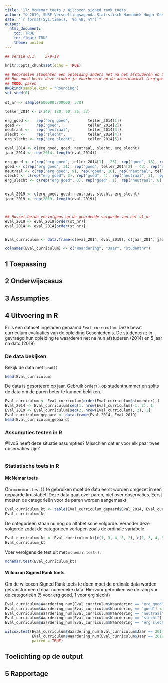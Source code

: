 ```yaml
---
title: '17: McNemar toets / Wilcoxon signed rank toets'
author: "© 2019, SURF Versnellingsagenda Statistisch Handboek Hoger Onderwijs"
date: "`r format(Sys.time(), '%d %B, %Y')`"
output: 
  html_document:
    toc: TRUE
    toc_float: TRUE
    theme: united
---
```


<style>
  .col2 {
    columns: 2 200px;
    -webkit-columns: 2 200px;
    -moz-columns: 2 200px;
  }
</style>

``` r
## versie 0.1     3-9-19
```

```r
knitr::opts_chunk$set(echo = TRUE)
```


```r
## Beoordelen studenten een opleiding anders net na het afstuderen en 5 jaar na dato? Studenten worden gevraagd antwoord te geven op de vraag: 
## Hoe goed heeft deze studie je voorbereid op de arbeidsmarkt (erg goed, goed, neutraal, slecht, erg slecht)
## TODO: paren
RNGkind(sample.kind = "Rounding")
set.seed(0)

st_nr <- sample(600000:700000, 378)

teller_2014 <- c(140, 120, 60, 25, 33)

erg_goed <-   rep("erg goed",        teller_2014[1])
goed <-       rep("goed",            teller_2014[2])
neutraal <-   rep("neutraal",        teller_2014[3])
slecht <-     rep("slecht",          teller_2014[4])
erg_slecht <- rep("erg slecht",      teller_2014[5])

eval_2014 <- c(erg_goed, goed, neutraal, slecht, erg_slecht)
jaar_2014 <- rep(2014, length(eval_2014))

erg_goed <- c(rep("erg goed", teller_2014[1] - 23), rep("goed", 18), rep("neutraal", 3), rep("slecht", 1), rep("erg slecht", 1))
goed <- c(rep("erg goed", 31), rep("goed", teller_2014[2] - 43), rep("neutraal", 6), rep("slecht", 4), rep("erg slecht", 2))
neutraal <- c(rep("erg goed", 9), rep("goed", 16), rep("neutraal", teller_2014[3]-28), rep("slecht", 2), rep("erg slecht", 1))
slecht <- c(rep("erg goed", 3), rep("goed", 4), rep("neutraal", 3), rep("slecht", teller_2014[4]-11), rep("erg slecht", 1))
erg_slecht <- c(rep("erg goed", 3), rep("goed", 1), rep("neutraal", 8), rep("slecht", 3), rep("erg slecht", teller_2014[5]-15))


eval_2019 <- c(erg_goed, goed, neutraal, slecht, erg_slecht)
jaar_2019 <- rep(2019, length(eval_2019))



## Hussel beide vervolgens op de geordende volgorde van het st_nr
eval_2019 <- eval_2019[order(st_nr)]
eval_2014 <- eval_2014[order(st_nr)]


Eval_curriculum <- data.frame(c(eval_2014, eval_2019), c(jaar_2014, jaar_2019), c(st_nr, st_nr))

colnames(Eval_curriculum) <- c("Waardering", "Jaar", "studentnr")


```

## 1 Toepassing

## 2 Onderwijscasus

## 3 Assumpties

## 4 Uitvoering in R
Er is een dataset ingeladen genaamd `Eval_curriculum`. Deze bevat curriculum evaluaties van de opleiding Geschiedenis. De studenten zijn gevraagd hun opleiding te waarderen net na hun afstuderen (2014) en 5 jaar na dato (2019)

### De data bekijken
Bekijk de data met `head()`
```r
head(Eval_curriculum)
```

De data is gesorteerd op jaar. Gebruik `order()` op studentnummer en splits de data om de paren beter te kunnen bekijken.
```r
Eval_curriculum <- Eval_curriculum[order(Eval_curriculum$studentnr),]
Eval_2014 <- Eval_curriculum[seq(1, nrow(Eval_curriculum)-1, 2), 1]
Eval_2019 <- Eval_curriculum[seq(2, nrow(Eval_curriculum), 2), 1]
Eval_curriculum_gepaard <- data.frame(Eval_2014, Eval_2019)
head(Eval_curriculum_gepaard)
```



### Assumpties testen in R
@IvdS heeft deze situatie assumpties? Misschien dat er voor elk paar twee observaties zijn?
```r

```

### Statistische toets in R {.tabset .tabset-fade}

#### McNemar toets
Om `mcnemar.test()` te gebruiken moet de data eerst worden omgezet in een gepaarde kruistabel. Deze data gaat over paren, niet over observaties. Eerst moeten de categorieën voor de paren worden aangemaakt
```r
Eval_curriculum_kt <- table(Eval_curriculum_gepaard$Eval_2014, Eval_curriculum_gepaard$Eval_2019)
Eval_curriculum_kt
```

De categorieën staan nu nog op alfabetische volgorde. Verander deze volgorde zodat de categorieën verlopen zoals de ordinale variabele.
```r
Eval_curriculum_kt <- Eval_curriculum_kt[c(1, 3, 4, 5, 2), c(1, 3, 4, 5, 2)]
Eval_curriculum_kt
```

Voer verolgens de test uit met `mcnemar.test()`.
```r
mcnemar.test(Eval_curriculum_kt)
```

#### Wilcoxon Signed Rank toets
Om de wilcoxon Signed Rank toets te doen moet de ordinale data worden getransformeerd naar numerieke data. Hiervoor gebruiken we de rang van de categorieën (5 voor erg goed, 1 voor erg slecht)
```r
Eval_curriculum$Waardering_num[Eval_curriculum$Waardering == "erg goed"] <- 5
Eval_curriculum$Waardering_num[Eval_curriculum$Waardering == "goed"] <- 4
Eval_curriculum$Waardering_num[Eval_curriculum$Waardering == "neutraal"] <- 3
Eval_curriculum$Waardering_num[Eval_curriculum$Waardering == "slecht"] <- 2
Eval_curriculum$Waardering_num[Eval_curriculum$Waardering == "erg slecht"] <- 1

wilcox.test(Eval_curriculum$Waardering_num[Eval_curriculum$Jaar == 2014],
            Eval_curriculum$Waardering_num[Eval_curriculum$Jaar == 2019],
            paired = TRUE)
```

### {.toc-ignore}

## Toelichting op de output

## 5 Rapportage